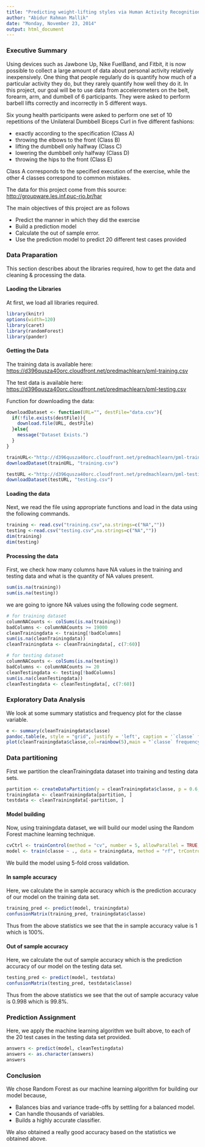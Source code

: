 ```yaml
---
title: "Predicting weight-lifting styles via Human Activity Recognition"
author: "Abidur Rahman Mallik"
date: "Monday, November 23, 2014"
output: html_document
---
```


### Executive Summary
Using devices such as Jawbone Up, Nike FuelBand, and Fitbit, it is now possible to collect a large amount of data about personal activity relatively inexpensively. One thing that people regularly do is quantify how much of a particular activity they do, but they rarely quantify how well they do it. In this project, our goal will be to use data from accelerometers on the belt, forearm, arm, and dumbell of 6 participants. They were asked to perform barbell lifts correctly and incorrectly in 5 different ways.

Six young health participants were asked to perform one set of 10 repetitions of the Unilateral Dumbbell Biceps Curl in five different fashions: 

- exactly according to the specification (Class A)
- throwing the elbows to the front (Class B)
- lifting the dumbbell only halfway (Class C)
- lowering the dumbbell only halfway (Class D)
- throwing the hips to the front (Class E)

Class A corresponds to the specified execution of the exercise, while the other 4 classes correspond to common mistakes.

The data for this project come from this source: <http://groupware.les.inf.puc-rio.br/har>

The main objectives of this project are as follows

- Predict the manner in which they did the exercise
- Build a prediction model
- Calculate the out of sample error.
- Use the prediction model to predict 20 different test cases provided

### Data Praparation
This section describes about the libraries required, how to get the data and cleaning & processing the data.

#### Laoding the Libraries

At first, we load all libraries required.
```r
library(knitr)
options(width=120)
library(caret)
library(randomForest)
library(pander)
```
#### Getting the Data

The training data is available here: <https://d396qusza40orc.cloudfront.net/predmachlearn/pml-training.csv>

The test data is available here: <https://d396qusza40orc.cloudfront.net/predmachlearn/pml-testing.csv>

Function for downloading the data:
```r
downloadDataset <- function(URL="", destFile="data.csv"){
  if(!file.exists(destFile)){
    download.file(URL, destFile)
  }else{
    message("Dataset Exists.")
  }
}
```

```r
trainURL<-"http://d396qusza40orc.cloudfront.net/predmachlearn/pml-training.csv"
downloadDataset(trainURL, "training.csv")
```

```r
testURL <-"http://d396qusza40orc.cloudfront.net/predmachlearn/pml-testing.csv"
downloadDataset(testURL, "testing.csv")
```

#### Loading the data

Next, we read the file using appropriate functions and load in the data using the following commands.

```r
training <- read.csv("training.csv",na.strings=c("NA",""))
testing <-read.csv("testing.csv",na.strings=c("NA",""))
dim(training)
dim(testing)
```

#### Processing the data

First, we check how many columns have NA values in the training and testing data and what is the quantity of NA values present.

```r
sum(is.na(training))
sum(is.na(testing))
```

we are going to ignore NA values using the following code segment.
```r
# for training dataset
columnNACounts <- colSums(is.na(training))        
badColumns <- columnNACounts >= 19000             
cleanTrainingdata <- training[!badColumns]        
sum(is.na(cleanTrainingdata))                     
cleanTrainingdata <- cleanTrainingdata[, c(7:60)] 

# for testing dataset
columnNACounts <- colSums(is.na(testing))        
badColumns <- columnNACounts >= 20                
cleanTestingdata <- testing[!badColumns]       
sum(is.na(cleanTestingdata))                    
cleanTestingdata <- cleanTestingdata[, c(7:60)]
```

### Exploratory Data Analysis

We look at some summary statistics and frequency plot for the classe variable.
```r
e <- summary(cleanTrainingdata$classe)
pandoc.table(e, style = "grid", justify = 'left', caption = '`classe` frequencies')
plot(cleanTrainingdata$classe,col=rainbow(5),main = "`classe` frequency plot")
```

### Data partitioning

First we partition the cleanTrainingdata dataset into training and testing data sets.

```r
partition <- createDataPartition(y = cleanTrainingdata$classe, p = 0.6, list = FALSE)
trainingdata <- cleanTrainingdata[partition, ]
testdata <- cleanTrainingdata[-partition, ]
```

#### Model building

Now, using trainingdata dataset, we will build our model using the Random Forest machine learning technique.

```r
cvCtrl <- trainControl(method = "cv", number = 5, allowParallel = TRUE, verboseIter = TRUE)
model <- train(classe ~ ., data = trainingdata, method = "rf", trControl = cvCtrl)
```
We build the model using 5-fold cross validation.

#### In sample accuracy

Here, we calculate the in sample accuracy which is the prediction accuracy of our model on the training data set.

```r
training_pred <- predict(model, trainingdata)
confusionMatrix(training_pred, trainingdata$classe)
```

Thus from the above statistics we see that the in sample accuracy value is 1 which is 100%.

#### Out of sample accuracy

Here, we calculate the out of sample accuracy which is the prediction accuracy of our model on the testing data set.

```r
testing_pred <- predict(model, testdata)
confusionMatrix(testing_pred, testdata$classe)
```
Thus from the above statistics we see that the out of sample accuracy value is 0.998 which is 99.8%.

### Prediction Assignment
Here, we apply the machine learning algorithm we built above, to each of the 20 test cases in the testing data set provided.


```r
answers <- predict(model, cleanTestingdata)
answers <- as.character(answers)
answers
```
### Conclusion

We chose Random Forest as our machine learning algorithm for building our model because,

- Balances bias and variance trade-offs by settling for a balanced model.
- Can handle thousands of variables.
- Builds a highly accurate classifier.   

We also obtained a really good accuracy based on the statistics we obtained above.

